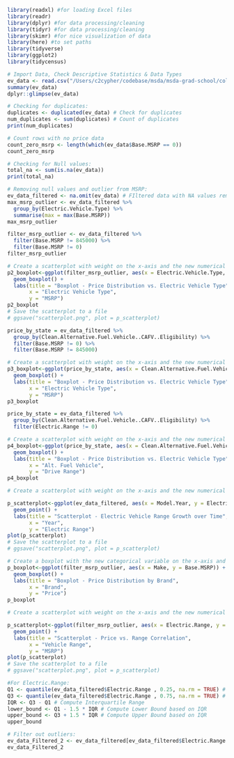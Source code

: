 ```r
library(readxl) #for loading Excel files
library(readr)
library(dplyr) #for data processing/cleaning
library(tidyr) #for data processing/cleaning
library(skimr) #for nice visualization of data 
library(here) #to set paths
library(tidyverse)
library(ggplot2)
library(tidycensus)
```



```r
# Import Data, Check Descriptive Statistics & Data Types
ev_data <- read.csv("/Users/c2cypher/codebase/msda/msda-grad-school/collinreal-P2-portfolio/starter-analysis-exercise/code/final_project/Electric_Vehicle_Population_Data.csv")
summary(ev_data)
dplyr::glimpse(ev_data)
```

```r
# Checking for duplicates:
duplicates <- duplicated(ev_data) # Check for duplicates
num_duplicates <- sum(duplicates) # Count of duplicates
print(num_duplicates)
```

```r
# Count rows with no price data
count_zero_msrp <- length(which(ev_data$Base.MSRP == 0))
count_zero_msrp
```


```r
# Checking for Null values:
total_na <- sum(is.na(ev_data))
print(total_na)
```

```r
# Removing null values and outlier from MSRP:
ev_data_filtered <- na.omit(ev_data) # FIltered data with NA values removed
max_msrp_outlier <- ev_data_filtered %>%
  group_by(Electric.Vehicle.Type) %>%
  summarise(max = max(Base.MSRP)) 
max_msrp_outlier
```

```r
filter_msrp_outlier <- ev_data_filtered %>%
  filter(Base.MSRP != 845000) %>%
  filter(Base.MSRP != 0)
filter_msrp_outlier
```

```r
# Create a scatterplot with weight on the x-axis and the new numerical variable on the y-axis
p2_boxplot<-ggplot(filter_msrp_outlier, aes(x = Electric.Vehicle.Type, y = Base.MSRP)) +
  geom_boxplot() +
  labs(title = "Boxplot - Price Distribution vs. Electric Vehicle Type",
       x = "Electric Vehicle Type",
       y = "MSRP")
p2_boxplot 
# Save the scatterplot to a file
# ggsave("scatterplot.png", plot = p_scatterplot)
```

```r
price_by_state = ev_data_filtered %>% 
  group_by(Clean.Alternative.Fuel.Vehicle..CAFV..Eligibility) %>%
  filter(Base.MSRP != 0) %>%
  filter(Base.MSRP != 845000)

# Create a scatterplot with weight on the x-axis and the new numerical variable on the y-axis
p3_boxplot<-ggplot(price_by_state, aes(x = Clean.Alternative.Fuel.Vehicle..CAFV..Eligibility, y = Base.MSRP)) +
  geom_boxplot() +
  labs(title = "Boxplot - Price Distribution vs. Electric Vehicle Type",
       x = "Electric Vehicle Type",
       y = "MSRP")
p3_boxplot 
```

```r
price_by_state = ev_data_filtered %>% 
  group_by(Clean.Alternative.Fuel.Vehicle..CAFV..Eligibility) %>%
  filter(Electric.Range != 0) 

# Create a scatterplot with weight on the x-axis and the new numerical variable on the y-axis
p4_boxplot<-ggplot(price_by_state, aes(x = Clean.Alternative.Fuel.Vehicle..CAFV..Eligibility, y = Electric.Range)) +
  geom_boxplot() +
  labs(title = "Boxplot - Price Distribution vs. Electric Vehicle Type",
       x = "Alt. Fuel Vehicle",
       y = "Drive Range")
p4_boxplot 
```

``` r
# Create a scatterplot with weight on the x-axis and the new numerical variable on the y-axis

p_scatterplot<-ggplot(ev_data_filtered, aes(x = Model.Year, y = Electric.Range)) +
  geom_point() +
  labs(title = "Scatterplot - Electric Vehicle Range Growth over Time",
       x = "Year",
       y = "Electric Range")
plot(p_scatterplot)
# Save the scatterplot to a file
# ggsave("scatterplot.png", plot = p_scatterplot)
```

```r
# Create a boxplot with the new categorical variable on the x-axis and height on the y-axis
p_boxplot<-ggplot(filter_msrp_outlier, aes(x = Make, y = Base.MSRP)) +
  geom_boxplot() +
  labs(title = "Boxplot - Price Distribution by Brand",
       x = "Brand",
       y = "Price")
p_boxplot
```

``` r
# Create a scatterplot with weight on the x-axis and the new numerical variable on the y-axis

p_scatterplot<-ggplot(filter_msrp_outlier, aes(x = Electric.Range, y = Base.MSRP)) +
  geom_point() +
  labs(title = "Scatterplot - Price vs. Range Correlation",
       x = "Vehicle Range",
       y = "MSRP")
plot(p_scatterplot)
# Save the scatterplot to a file
# ggsave("scatterplot.png", plot = p_scatterplot)
```

```r
#For Electric.Range:
Q1 <- quantile(ev_data_filtered$Electric.Range , 0.25, na.rm = TRUE) # First Quartile
Q3 <- quantile(ev_data_filtered$Electric.Range , 0.75, na.rm = TRUE) # Third Quartile
IQR <- Q3 - Q1 # Compute Interquartile Range
lower_bound <- Q1 - 1.5 * IQR # Compute Lower Bound based on IQR
upper_bound <- Q3 + 1.5 * IQR # Compute Upper Bound based on IQR
upper_bound
```


```r
# Filter out outliers:
ev_data_Filtered_2 <- ev_data_filtered[ev_data_filtered$Electric.Range > lower_bound & ev_data_filtered$Electric.Range < upper_bound, ]
ev_data_Filtered_2
```




